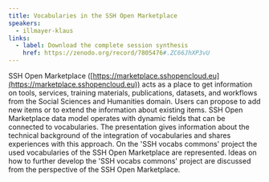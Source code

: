 ```yaml
---
title: Vocabularies in the SSH Open Marketplace
speakers:
  - illmayer-klaus
links:
  - label: Download the complete session synthesis
    href: https://zenodo.org/record/7805476#.ZC66JhXP3vU
---
```

SSH Open Marketplace ([https://marketplace.sshopencloud.eu](https://marketplace.sshopencloud.eu)) acts as a place to get information on tools, services, training materials, publications, datasets, and workflows from the Social Sciences and Humanities domain. Users can propose to add new items or to extend the information about existing items. SSH Open Marketplace data model operates with dynamic fields that can be connected to vocabularies. The presentation gives information about the technical background of the integration of vocabularies and shares experiences with this approach. On the 'SSH vocabs commons' project the used vocabularies of the SSH Open Marketplace are represented. Ideas on how to further develop the 'SSH vocabs commons' project are discussed from the perspective of the SSH Open Marketplace.
